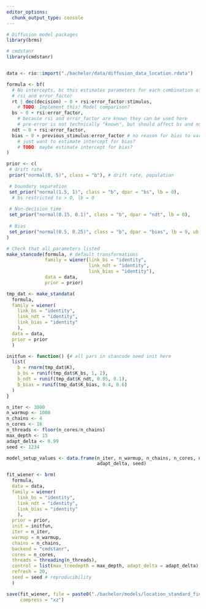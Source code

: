 ```yaml
---
editor_options:
  chunk_output_type: console
---
```

```r
# Diffusion model packages
library(brms)

# cmdstanr
library(cmdstanr)
```

```r

```

```r
data <- rio::import("./bachelor/data/diffusion_data_location.rdata")
```

```r
formula <- bf(
  # No intercepts, bc this estimates parameters for each combination of
  # rsi and error_factor
  rt | dec(decision) ~ 0 + rsi:error_factor:stimulus,
    # TODO: Implement this! Model comparison?
  bs ~ 0 + rsi:error_factor,
    # because rsi and error_factor are known they can be used here
    # pre-error is not technically "known", but should affect bs and ndt nonetheless
  ndt ~ 0 + rsi:error_factor,
  bias ~ 0 + previous_stimulus:error_factor # no reason for bias to vary TODO: intercept for bias
    # just want to estimate intercept for bias?
    # TODO: maybe estimate intercept for bias? 
)
```

```r
prior <- c(
 # drift rate
 prior("normal(0, 5)", class = "b"), # drift rate, population

 # boundary separation
 set_prior("normal(1.5, 1)", class = "b", dpar = "bs", lb = 0), 
  # bs restricted to > 0, lb = 0
 
 # Non-decision time
 set_prior("normal(0.15, 0.1)", class = "b", dpar = "ndt", lb = 0),
 
 # Bias
 set_prior("normal(0.5, 0.25)", class = "b", dpar = "bias", lb = 0, ub = 1)
)
```

```r
# Check that all parameters listed
make_stancode(formula, # default transformations
              family = wiener(link_bs = "identity", 
                              link_ndt = "identity",
                              link_bias = "identity"),
              data = data, 
              prior = prior)

```

```r
tmp_dat <- make_standata(
  formula, 
  family = wiener(
    link_bs = "identity", 
    link_ndt = "identity",
    link_bias = "identity"
    ),
  data = data,
  prior = prior
  )
```

```r
initfun <- function() {# all pars in stancode need init here
  list(
    b = rnorm(tmp_dat$K), 
    b_bs = runif(tmp_dat$K_bs, 1, 2),
    b_ndt = runif(tmp_dat$K_ndt, 0.05, 0.1),
    b_bias = runif(tmp_dat$K_bias, 0.4, 0.6)
  )
}

```

```r
n_iter <- 3000
n_warmup <- 1000
n_chains <- 4
n_cores <- 16
n_threads <- floor(n_cores/n_chains)
max_depth <- 15
adapt_delta <- 0.99
seed <- 1234

model_setup_values <- data.frame(n_iter, n_warmup, n_chains, n_cores, n_threads, max_depth,
                                 adapt_delta, seed)
```

```r
fit_wiener <- brm(
  formula, 
  data = data,
  family = wiener(
    link_bs = "identity", 
    link_ndt = "identity",
    link_bias = "identity"
    ),
  prior = prior, 
  init = initfun,
  iter = n_iter, 
  warmup = n_warmup, 
  chains = n_chains,
  backend = "cmdstanr",
  cores = n_cores,
  threads = threading(n_threads),
  control = list(max_treedepth = max_depth, adapt_delta = adapt_delta),
  refresh = 20,
  seed = seed # reproducibility
  )
```

```r
save(fit_wiener, file = paste0("./bachelor/models/location_standard_final_", Sys.Date(), ".rda"),
     compress = "xz")
```